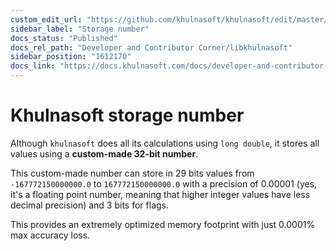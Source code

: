 ```yaml
---
custom_edit_url: "https://github.com/khulnasoft/khulnasoft/edit/master/src/libkhulnasoft/storage_number/README.md"
sidebar_label: "Storage number"
docs_status: "Published"
docs_rel_path: "Developer and Contributor Corner/libkhulnasoft"
sidebar_position: "1612170"
docs_link: "https://docs.khulnasoft.com/docs/developer-and-contributor-corner/libkhulnasoft/storage-number"
---
```


# Khulnasoft storage number

Although `khulnasoft` does all its calculations using `long double`, it stores all values using
a **custom-made 32-bit number**.

This custom-made number can store in 29 bits values from `-167772150000000.0` to  `167772150000000.0`
with a precision of 0.00001 (yes, it's a floating point number, meaning that higher integer values
have less decimal precision) and 3 bits for flags.

This provides an extremely optimized memory footprint with just 0.0001% max accuracy loss.



